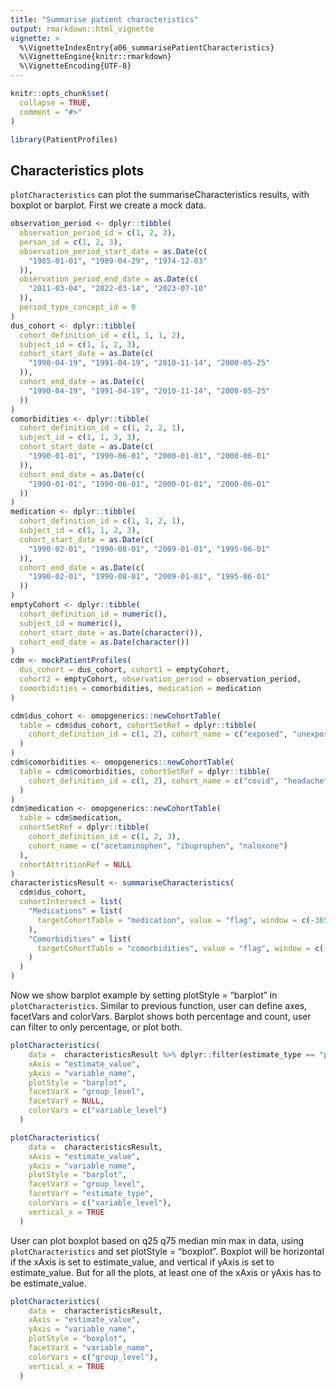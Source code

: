 ---
title: "Summarise patient characteristics"
output: rmarkdown::html_vignette
vignette: >
  %\VignetteIndexEntry{a06_summarisePatientCharacteristics}
  %\VignetteEngine{knitr::rmarkdown}
  %\VignetteEncoding{UTF-8}
---

```{r, include = FALSE}
knitr::opts_chunk$set(
  collapse = TRUE,
  comment = "#>"
)
```

```{r setup}
library(PatientProfiles)
```


## Characteristics plots

`plotCharacteristics` can plot the summariseCharacteristics results, with boxplot or barplot. First we create a mock data.

```{r, eval=TRUE}
observation_period <- dplyr::tibble(
  observation_period_id = c(1, 2, 3),
  person_id = c(1, 2, 3),
  observation_period_start_date = as.Date(c(
    "1985-01-01", "1989-04-29", "1974-12-03"
  )),
  observation_period_end_date = as.Date(c(
    "2011-03-04", "2022-03-14", "2023-07-10"
  )),
  period_type_concept_id = 0
)
dus_cohort <- dplyr::tibble(
  cohort_definition_id = c(1, 1, 1, 2),
  subject_id = c(1, 1, 2, 3),
  cohort_start_date = as.Date(c(
    "1990-04-19", "1991-04-19", "2010-11-14", "2000-05-25"
  )),
  cohort_end_date = as.Date(c(
    "1990-04-19", "1991-04-19", "2010-11-14", "2000-05-25"
  ))
)
comorbidities <- dplyr::tibble(
  cohort_definition_id = c(1, 2, 2, 1),
  subject_id = c(1, 1, 3, 3),
  cohort_start_date = as.Date(c(
    "1990-01-01", "1990-06-01", "2000-01-01", "2000-06-01"
  )),
  cohort_end_date = as.Date(c(
    "1990-01-01", "1990-06-01", "2000-01-01", "2000-06-01"
  ))
)
medication <- dplyr::tibble(
  cohort_definition_id = c(1, 1, 2, 1),
  subject_id = c(1, 1, 2, 3),
  cohort_start_date = as.Date(c(
    "1990-02-01", "1990-08-01", "2009-01-01", "1995-06-01"
  )),
  cohort_end_date = as.Date(c(
    "1990-02-01", "1990-08-01", "2009-01-01", "1995-06-01"
  ))
)
emptyCohort <- dplyr::tibble(
  cohort_definition_id = numeric(),
  subject_id = numeric(),
  cohort_start_date = as.Date(character()),
  cohort_end_date = as.Date(character())
)
cdm <- mockPatientProfiles(
  dus_cohort = dus_cohort, cohort1 = emptyCohort,
  cohort2 = emptyCohort, observation_period = observation_period,
  comorbidities = comorbidities, medication = medication
)

cdm$dus_cohort <- omopgenerics::newCohortTable(
  table = cdm$dus_cohort, cohortSetRef = dplyr::tibble(
    cohort_definition_id = c(1, 2), cohort_name = c("exposed", "unexposed")
  )
)
cdm$comorbidities <- omopgenerics::newCohortTable(
  table = cdm$comorbidities, cohortSetRef = dplyr::tibble(
    cohort_definition_id = c(1, 2), cohort_name = c("covid", "headache")
  )
)
cdm$medication <- omopgenerics::newCohortTable(
  table = cdm$medication,
  cohortSetRef = dplyr::tibble(
    cohort_definition_id = c(1, 2, 3),
    cohort_name = c("acetaminophen", "ibuprophen", "naloxone")
  ),
  cohortAttritionRef = NULL
)
characteristicsResult <- summariseCharacteristics(
  cdm$dus_cohort,
  cohortIntersect = list(
    "Medications" = list(
      targetCohortTable = "medication", value = "flag", window = c(-365, 0)
    ), 
    "Comorbidities" = list(
      targetCohortTable = "comorbidities", value = "flag", window = c(-Inf, 0)
    )
  )
)
```

Now we show barplot example by setting plotStyle = "barplot" in `plotCharacteristics`. Similar to previous function, user can define axes, facetVars and colorVars. Barplot shows both percentage and count, user can filter to only percentage, or plot both.

```{r, eval=TRUE}
plotCharacteristics(
    data =  characteristicsResult %>% dplyr::filter(estimate_type == "percentage"),
    xAxis = "estimate_value",
    yAxis = "variable_name",
    plotStyle = "barplot",
    facetVarX = "group_level",
    facetVarY = NULL,
    colorVars = c("variable_level")
  )

plotCharacteristics(
    data =  characteristicsResult,
    xAxis = "estimate_value",
    yAxis = "variable_name",
    plotStyle = "barplot",
    facetVarX = "group_level",
    facetVarY = "estimate_type",
    colorVars = c("variable_level"),
    vertical_x = TRUE
  )

```

User can plot boxplot based on q25 q75 median min max in data, using `plotCharacteristics` and set plotStyle = "boxplot". Boxplot will be horizontal if the xAxis is set to  estimate_value, and vertical if yAxis is set to estimate_value. But for all the plots, at least one of the xAxis or yAxis has to be estimate_value.

```{r,eval=TRUE}
plotCharacteristics(
    data =  characteristicsResult,
    xAxis = "estimate_value",
    yAxis = "variable_name",
    plotStyle = "boxplot",
    facetVarX = "variable_name",
    colorVars = c("group_level"),
    vertical_x = TRUE
  )
```

